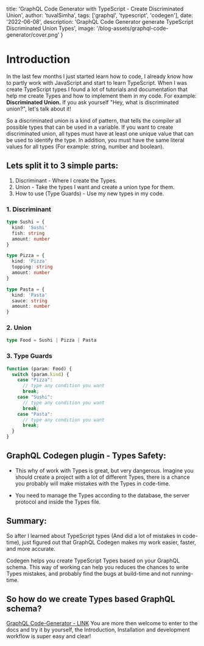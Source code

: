   title: 'GraphQL Code Generator with TypeScript - Create Discriminated Union',
  author: 'tuvalSimha',
  tags: ['graphql', 'typescript', 'codegen'],
  date: '2022-06-08',
  description: 'GraphQL Code Generator generate TypeScript Discriminated Union Types',
  image: '/blog-assets/graphql-code-generator/cover.png'
}
 
# Introduction

In the last few months I just started learn how to code, I already know how to partly work with JavaScript and start to learn TypeScript. When I was create TypeScript types I found a lot of tutorials and documentation that help me create Types and how to implement them in my code. For example: **Discriminated Union.**
If you ask yourself "Hey, what is discriminated union?", let's talk about it!

So a discriminated union is a kind of pattern, that tells the compiler all possible types that can be used in a variable.
If you want to create discriminated union, all types must have at least one unique value that can be used to identify the type.
In addition, you must have the same literal values for all types (For example: string, number and boolean).

## Lets split it to 3 simple parts:

1. Discriminant - Where I create the Types.
2. Union - Take the types I want and create a union type for them.
3. How to use (Type Guards) - Use my new types in my code.

### 1. Discriminant

```ts
type Sushi = {
  kind: 'Sushi'
  fish: string
  amount: number
}

type Pizza = {
  kind: 'Pizza'
  topping: string
  amount: number
}

type Pasta = {
  kind: 'Pasta'
  sauce: string
  amount: number
}
```

### 2. Union

```ts
type Food = Sushi | Pizza | Pasta
```

### 3. Type Guards

```ts
function (param: Food) {
  switch (param.kind) {
    case "Pizza":
      // type any condition you want
      break;
    case "Sushi":
      // type any condition you want
      break;
    case "Pasta":
      // type any condition you want
      break;
  }
}
```

## GraphQL Codegen plugin - Types Safety:

- This why of work with Types is great, but very dangerous.
  Imagine you should create a project with a lot of different Types, there is a chance you probably will make mistakes with the Types in code-time.

- You need to manage the Types according to the database, the server protocol and inside the Types file.

## Summary:

So after I learned about TypeScript types (And did a lot of mistakes in code-time), just figured out that GraphQL Codegen makes my work easier, faster, and more accurate.

Codegen helps you create TypeScript Types based on your GraphQL schema. This way of working can help you reduces the chances to write Types mistakes, and probably find the bugs at build-time and not running-time.

## So how do we create Types based GraphQL schema?

[GraphQL Code-Generator - LINK](https://graphql-code-generator.com/)
You are more then welcome to enter to the docs and try it by yourself, the Introduction, Installation and development workflow is super easy and clear!
